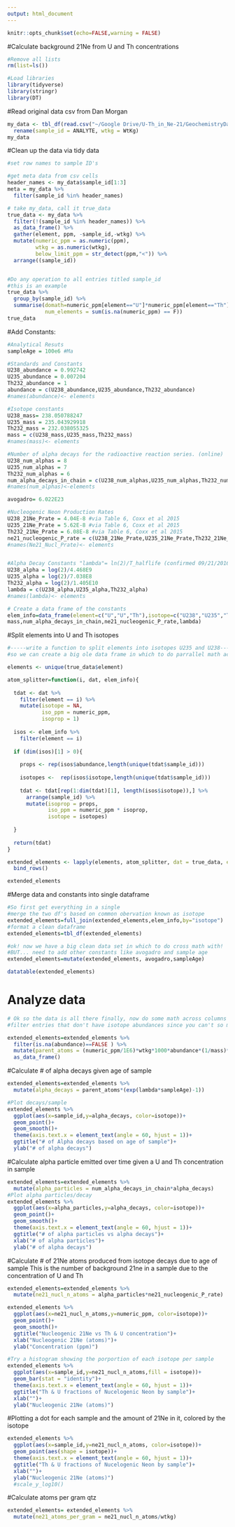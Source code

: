 ```yaml
---
output: html_document
---
```


```r
knitr::opts_chunk$set(echo=FALSE,warning = FALSE)
```
#Calculate background 21Ne from U and Th concentrations
```r

#Remove all lists
rm(list=ls())

#Load libraries
library(tidyverse)
library(stringr)
library(DT)
```

#Read original data csv from Dan Morgan

```r
my_data <- tbl_df(read.csv("~/Google Drive/U-Th_in_Ne-21/GeochemistryDataAntML2015.csv" , stringsAsFactors = FALSE)) %>% 
  rename(sample_id = ANALYTE, wtkg = WtKg)
my_data
```
#Clean up the data via tidy data
```r
#set row names to sample ID's

#get meta data from csv cells
header_names <- my_data$sample_id[1:3]
meta = my_data %>% 
  filter(sample_id %in% header_names)

# take my_data, call it true_data
true_data <- my_data %>% 
  filter(!(sample_id %in% header_names)) %>% 
  as_data_frame() %>% 
  gather(element, ppm, -sample_id,-wtkg) %>% 
  mutate(numeric_ppm = as.numeric(ppm),
         wtkg = as.numeric(wtkg), 
         below_limit_ppm = str_detect(ppm,"<")) %>%
  arrange((sample_id)) 


#Do any operation to all entries titled sample_id
#this is an example
true_data %>% 
  group_by(sample_id) %>% 
  summarise(domath=numeric_ppm[element=="U"]*numeric_ppm[element=="Th"],
            num_elements = sum(is.na(numeric_ppm) == F))
true_data
```
#Add Constants:
```r
#Analytical Resuts
sampleAge = 100e6 #Ma

#Standards and Constants
U238_abundance = 0.992742
U235_abundance = 0.007204
Th232_abundance = 1
abundance = c(U238_abundance,U235_abundance,Th232_abundance)
#names(abundance)<- elements

#Isotope constants
U238_mass= 238.050788247
U235_mass = 235.043929918
Th232_mass = 232.038055325
mass = c(U238_mass,U235_mass,Th232_mass)
#names(mass)<- elements

#Number of alpha decays for the radioactive reaction series. (online)
U238_num_alphas = 8
U235_num_alphas = 7
Th232_num_alphas = 6
num_alpha_decays_in_chain = c(U238_num_alphas,U235_num_alphas,Th232_num_alphas)
#names(num_alphas)<-elements

avogadro= 6.022E23

#Nucleogenic Neon Production Rates
U238_21Ne_Prate = 4.04E-8 #via Table 6, Coxx et al 2015
U235_21Ne_Prate = 5.62E-8 #via Table 6, Coxx et al 2015
Th232_21Ne_Prate = 6.08E-8 #via Table 6, Coxx et al 2015
ne21_nucleogenic_P_rate = c(U238_21Ne_Prate,U235_21Ne_Prate,Th232_21Ne_Prate)
#names(Ne21_Nucl_Prate)<- elements


#Alpha Decay Constants "lambda"= ln(2)/T_halflife (confirmed 09/21/2016)
U238_alpha = log(2)/4.468E9
U235_alpha = log(2)/7.038E8
Th232_alpha = log(2)/1.405E10
lambda = c(U238_alpha,U235_alpha,Th232_alpha)
#names(lambda)<- elements

# Create a data frame of the constants
elem_info=data_frame(element=c("U","U","Th"),isotope=c("U238","U235","Th232"),abundance,
mass,num_alpha_decays_in_chain,ne21_nucleogenic_P_rate,lambda)
```
#Split elements into U and Th isotopes
```r
#-----write a function to split elements into isotopes U235 and U238-------------
#so we can create a big ole data frame in which to do parrallel math across rows

elements <- unique(true_data$element)

atom_splitter=function(i, dat, elem_info){
  
  tdat <- dat %>% 
    filter(element == i) %>% 
    mutate(isotope = NA,
           iso_ppm = numeric_ppm,
           isoprop = 1)
  
  isos <- elem_info %>% 
    filter(element == i)
  
  if (dim(isos)[1] > 0){
    
    props <- rep(isos$abundance,length(unique(tdat$sample_id)))
    
    isotopes <-  rep(isos$isotope,length(unique(tdat$sample_id)))
      
    tdat <- tdat[rep(1:dim(tdat)[1], length(isos$isotope)),] %>% 
      arrange(sample_id) %>% 
      mutate(isoprop = props, 
             iso_ppm = numeric_ppm * isoprop,
             isotope = isotopes)
    
  }
  
  return(tdat)
}

extended_elements <- lapply(elements, atom_splitter, dat = true_data, elem_info = elem_info) %>% 
  bind_rows()

extended_elements
```
#Merge data and constants into single dataframe
```r
#So first get everything in a single
#merge the two df's based on common obervation known as isotope
extended_elements=full_join(extended_elements,elem_info,by="isotope")
#format a clean dataframe
extended_elements=tbl_df(extended_elements)

#ok! now we have a big clean data set in which to do cross math with!
#BUT... need to add other constants like avogadro and sample age
extended_elements=mutate(extended_elements, avogadro,sampleAge)

datatable(extended_elements)
```
# Analyze data
```r
# Ok so the data is all there finally, now do some math across columns
#filter entries that don't have isotope abundances since you can't so math on "NA's"

extended_elements=extended_elements %>% 
  filter(is.na(abundance)==FALSE ) %>% 
  mutate(parent_atoms = (numeric_ppm/1E6)*wtkg*1000*abundance*(1/mass)*avogadro) %>% 
  as_data_frame()

```
#Calculate # of alpha decays given age of sample
```r
extended_elements=extended_elements %>% 
  mutate(alpha_decays = parent_atoms*(exp(lambda*sampleAge)-1))

#Plot decays/sample
extended_elements %>% 
  ggplot(aes(x=sample_id,y=alpha_decays, color=isotope))+
  geom_point()+
  geom_smooth()+
  theme(axis.text.x = element_text(angle = 60, hjust = 1))+
  ggtitle("# of Alpha decays based on age of sample")+
  ylab("# of alpha decays")
```
#Calculate alpha particle emitted over time given a U and Th concentration in sample
```r
extended_elements=extended_elements %>% 
  mutate(alpha_particles = num_alpha_decays_in_chain*alpha_decays)
#Plot alpha particles/decay
extended_elements %>% 
  ggplot(aes(x=alpha_particles,y=alpha_decays, color=isotope))+
  geom_point()+
  geom_smooth()+
  theme(axis.text.x = element_text(angle = 60, hjust = 1))+
  ggtitle("# of alpha particles vs alpha decays")+
  xlab("# of alpha particles")+
  ylab("# of alpha decays")
```
#Calculate # of 21Ne atoms produced from isotope decays due to age of sample
This is the number of background 21ne in a sample due to the concentration of U and Th
```r
extended_elements=extended_elements %>% 
  mutate(ne21_nucl_n_atoms = alpha_particles*ne21_nucleogenic_P_rate)

extended_elements %>% 
  ggplot(aes(x=ne21_nucl_n_atoms,y=numeric_ppm, color=isotope))+
  geom_point()+
  geom_smooth()+
  ggtitle("Nucleogenic 21Ne vs Th & U concentration")+
  xlab("Nucleogenic 21Ne (atoms)")+
  ylab("Concentration (ppm)")

#Try a histogram showing the porportion of each isotope per sample
extended_elements %>% 
  ggplot(aes(x=sample_id,y=ne21_nucl_n_atoms,fill = isotope))+
  geom_bar(stat = "identity")+
  theme(axis.text.x = element_text(angle = 60, hjust = 1))+
  ggtitle("Th & U fractions of Nucelogenic Neon by sample")+
  xlab("")+
  ylab("Nucleogenic 21Ne (atoms)")

```
#Plotting a dot for each sample and the amount of 21Ne in it, colored by the isotope
```r
extended_elements %>% 
  ggplot(aes(x=sample_id,y=ne21_nucl_n_atoms, color=isotope))+
  geom_point(aes(shape = isotope))+
  theme(axis.text.x = element_text(angle = 60, hjust = 1))+
  ggtitle("Th & U fractions of Nucelogenic Neon by sample")+
  xlab("")+
  ylab("Nucleogenic 21Ne (atoms)")
  #scale_y_log10()
```
#Calculate atoms per gram qtz
```r
extended_elements= extended_elements %>% 
  mutate(ne21_atoms_per_gram = ne21_nucl_n_atoms/wtkg)


```






